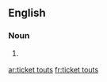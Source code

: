 ==English==

===Noun===
{{head|en|noun plural form|head=[[ticket]] [[tout]]s}}

# {{label|en|British}} {{plural of|ticket tout|lang=en}}

[[ar:ticket touts]]
[[fr:ticket touts]]